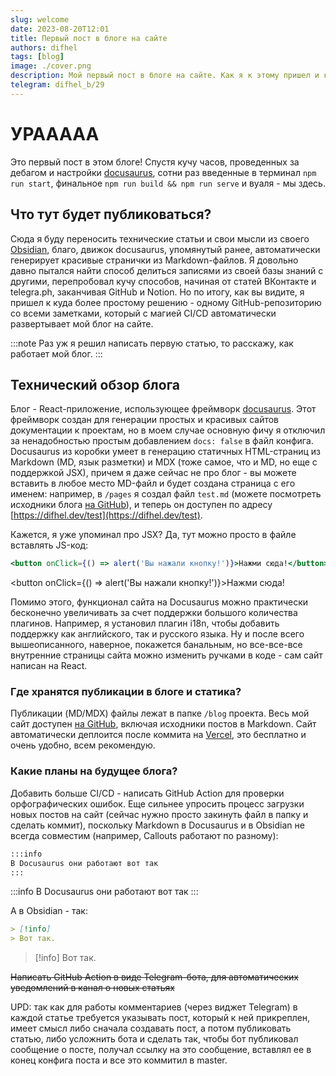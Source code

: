```yaml
---
slug: welcome
date: 2023-08-20T12:01
title: Первый пост в блоге на сайте
authors: difhel
tags: [blog]
image: ./cover.png
description: Мой первый пост в блоге на сайте. Как я к этому пришел и как технически устроен сайт
telegram: difhel_b/29
---
```

<!-- truncate -->
# УРААААА
Это первый пост в этом блоге! Спустя кучу часов, проведенных за дебагом и настройки [docusaurus](https://docusaurus.io), сотни раз введенные в терминал ``npm run start``, финальное ``npm run build && npm run serve`` и вуаля - мы здесь.

## Что тут будет публиковаться?
Сюда я буду переносить технические статьи и свои мысли из своего [Obsidian](https://obsidian.md), благо, движок docusaurus, упомянутый ранее, автоматически генерирует красивые странички из Markdown-файлов. Я довольно давно пытался найти способ делиться записями из своей базы знаний с другими, перепробовал кучу способов, начиная от статей ВКонтакте и telegra.ph, заканчивая GitHub и Notion. Но по итогу, как вы видите, я пришел к куда более простому решению - одному GitHub-репозиторию со всеми заметками, который с магией CI/CD автоматически развертывает мой блог на сайте.

:::note
Раз уж я решил написать первую статью, то расскажу, как работает мой блог.
:::

## Технический обзор блога
Блог - React-приложение, использующее фреймворк [docusaurus](https://docusaurus.io). Этот фреймворк создан для генерации простых и красивых сайтов документации к проектам, но в моем случае основную фичу я отключил за ненадобностью простым добавлением ``docs: false`` в файл конфига. Docusaurus из коробки умеет в генерацию статичных HTML-страниц из Markdown (MD, язык разметки) и MDX (тоже самое, что и MD, но еще с поддержкой JSX), причем я даже сейчас не про блог - вы можете вставить в любое место MD-файл и будет создана страница с его именем: например, в ``/pages`` я создал файл ``test.md`` (можете посмотреть исходники блога [на GitHub](https://github.com/difhel/blog/blob/master/src/pages/test.md)), и теперь он доступен по адресу [https://difhel.dev/test](https://difhel.dev/test). 

Кажется, я уже упоминал про JSX? Да, тут можно просто в файле вставлять JS-код:
```jsx
<button onClick={() => alert('Вы нажали кнопку!')}>Нажми сюда!</button>
```

<button onClick={() => alert('Вы нажали кнопку!')}>Нажми сюда!</button>

Помимо этого, функционал сайта на Docusaurus можно практически бесконечно увеличивать за счет поддержки большого количества плагинов. Например, я установил плагин i18n, чтобы добавить поддержку как английского, так и русского языка. Ну и после всего вышеописанного, наверное, покажется банальным, но все-все-все внутренние страницы сайта можно изменить ручками в коде - сам сайт написан на React.

### Где хранятся публикации в блоге и статика?
Публикации (MD/MDX) файлы лежат в папке ``/blog`` проекта. Весь мой сайт доступен [на GitHub](https://github.com/difhel/blog), включая исходники постов в Markdown. Сайт автоматически деплоится после коммита на [Vercel](https://vercel.app), это бесплатно и очень удобно, всем рекомендую.

### Какие планы на будущее блога?
Добавить больше CI/CD - написать GitHub Action для проверки орфографических ошибок. Еще сильнее упросить процесс загрузки новых постов на сайт (сейчас нужно просто закинуть файл в папку и сделать коммит), поскольку Markdown в Docusaurus и в Obsidian не всегда совместим (например, Callouts работают по разному):

```md title="Markdown в Docusaurus"
:::info
В Docusaurus они работают вот так
:::
```

:::info
В Docusaurus они работают вот так
:::

А в Obsidian - так:
```md title="Markdown в Obsidian"
> [!info]
> Вот так.
```

> [!info]
> Вот так.

~~Написать GitHub Action в виде Telegram-бота, для автоматических уведомлений в канал о новых статьях~~

UPD: так как для работы комментариев (через виджет Telegram) в каждой статье требуется указывать пост, который к ней прикреплен, имеет смысл либо сначала создавать пост, а потом публиковать статью, либо усложнить бота и сделать так, чтобы бот публиковал сообщение о посте, получал ссылку на это сообщение, вставлял ее в конец конфига поста и все это коммитил в master.